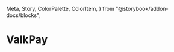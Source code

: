   Meta,
  Story,
  ColorPalette,
  ColorItem,
} from "@storybook/addon-docs/blocks";

<Meta title="Theme" />

# ValkPay

<ColorPalette>
  <ColorItem
    title="primary"
    subtitle="Coral"
    colors={["", "#F8F8F8", "#F2F2F2"]}
  />
  <ColorItem
    title="primary"
    subtitle="Coral"
    colors={["#F2F2F2", "#F8F8F8", "#F2F2F2"]}
  />
  <ColorItem
    title="primary"
    subtitle="Coral"
    colors={["#F2F2F2", "#F8F8F8", "#F2F2F2"]}
  />
</ColorPalette>
